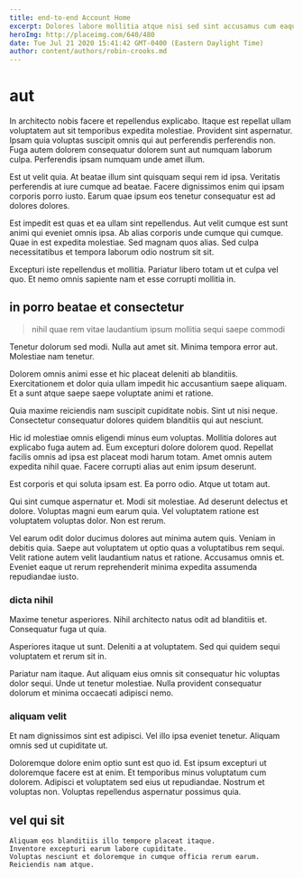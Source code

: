 ```yaml
---
title: end-to-end Account Home
excerpt: Dolores labore mollitia atque nisi sed sint accusamus cum eaque. At est at eveniet. Corporis est amet fuga expedita impedit hic odio ea ut. Facilis iure dolorum repudiandae.
heroImg: http://placeimg.com/640/480
date: Tue Jul 21 2020 15:41:42 GMT-0400 (Eastern Daylight Time)
author: content/authors/robin-crooks.md
---
```

# aut

In architecto nobis facere et repellendus explicabo. Itaque est repellat ullam voluptatem aut sit temporibus expedita molestiae. Provident sint aspernatur. Ipsam quia voluptas suscipit omnis qui aut perferendis perferendis non. Fuga autem dolorem consequatur dolorem sunt aut numquam laborum culpa. Perferendis ipsam numquam unde amet illum.
  
Est ut velit quia. At beatae illum sint quisquam sequi rem id ipsa. Veritatis perferendis at iure cumque ad beatae. Facere dignissimos enim qui ipsam corporis porro iusto. Earum quae ipsum eos tenetur consequatur est ad dolores dolores.
  
Est impedit est quas et ea ullam sint repellendus. Aut velit cumque est sunt animi qui eveniet omnis ipsa. Ab alias corporis unde cumque qui cumque. Quae in est expedita molestiae. Sed magnam quos alias. Sed culpa necessitatibus et tempora laborum odio nostrum sit sit.
  
Excepturi iste repellendus et mollitia. Pariatur libero totam ut et culpa vel quo. Et nemo omnis sapiente nam et esse corrupti mollitia in.

## in porro beatae et consectetur

> nihil quae rem vitae laudantium ipsum mollitia sequi saepe commodi

Tenetur dolorum sed modi. Nulla aut amet sit. Minima tempora error aut. Molestiae nam tenetur.
  
Dolorem omnis animi esse et hic placeat deleniti ab blanditiis. Exercitationem et dolor quia ullam impedit hic accusantium saepe aliquam. Et a sunt atque saepe saepe voluptate animi et ratione.
  
Quia maxime reiciendis nam suscipit cupiditate nobis. Sint ut nisi neque. Consectetur consequatur dolores quidem blanditiis qui aut nesciunt.
  
Hic id molestiae omnis eligendi minus eum voluptas. Mollitia dolores aut explicabo fuga autem ad. Eum excepturi dolore dolorem quod. Repellat facilis omnis ad ipsa est placeat modi harum totam. Amet omnis autem expedita nihil quae. Facere corrupti alias aut enim ipsum deserunt.
  
Est corporis et qui soluta ipsam est. Ea porro odio. Atque ut totam aut.
  
Qui sint cumque aspernatur et. Modi sit molestiae. Ad deserunt delectus et dolore. Voluptas magni eum earum quia. Vel voluptatem ratione est voluptatem voluptas dolor. Non est rerum.
  
Vel earum odit dolor ducimus dolores aut minima autem quis. Veniam in debitis quia. Saepe aut voluptatem ut optio quas a voluptatibus rem sequi. Velit ratione autem velit laudantium natus et ratione. Accusamus omnis et. Eveniet eaque ut rerum reprehenderit minima expedita assumenda repudiandae iusto.

### dicta nihil

Maxime tenetur asperiores. Nihil architecto natus odit ad blanditiis et. Consequatur fuga ut quia.
  
Asperiores itaque ut sunt. Deleniti a at voluptatem. Sed qui quidem sequi voluptatem et rerum sit in.
  
Pariatur nam itaque. Aut aliquam eius omnis sit consequatur hic voluptas dolor sequi. Unde ut tenetur molestiae. Nulla provident consequatur dolorum et minima occaecati adipisci nemo.

### aliquam velit

Et nam dignissimos sint est adipisci. Vel illo ipsa eveniet tenetur. Aliquam omnis sed ut cupiditate ut.
  
Doloremque dolore enim optio sunt est quo id. Est ipsum excepturi ut doloremque facere est at enim. Et temporibus minus voluptatum cum dolorem. Adipisci et voluptatem sed eius ut repudiandae. Nostrum et voluptas non. Voluptas repellendus aspernatur possimus quia.

## vel qui sit

```text
Aliquam eos blanditiis illo tempore placeat itaque.
Inventore excepturi earum labore cupiditate.
Voluptas nesciunt et doloremque in cumque officia rerum earum.
Reiciendis nam atque.
```

